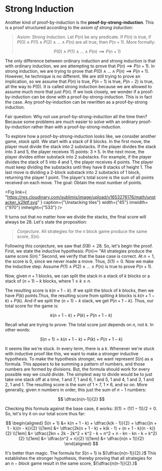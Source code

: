 # Strong Induction

Another kind of proof-by-induction is the **proof-by-strong-induction**.
This is a proof structured according to the _axiom of strong induction_:

> _Axiom: Strong Induction_. Let ${P(n)}$ be any predicate. If ${P(n)}$ is
> true, if ${P(0) \land P(1) \land P(2) \land \ldots \land P(n)}$ are all
> true, then ${P(n+1).}$ More formally:
>
> $$
> 		P(0) \land P(1) \land \ldots \land P(n) \implies P(n+1)
> $$

The only difference between ordinary induction and strong induction is that
with ordinary induction, we are attempting to prove that
${P(n) \implies P(n+1).}$ In strong induction, we are trying to prove that
${P(0) \land \ldots \land P(n) \implies P(n+1).}$ However, he technique is
no different. We are still trying to prove an implication, so we assume
that ${P(n)}$ is true, ${P(n-1)}$ is true, ${P(n-2)}$ is true, all the way
to ${P(0).}$ It is called strong induction because we are allowed to assume
much more that just ${P(n).}$ If we look closely, we wonder if a
proof-by-induction can be done with a proof-by-strong-induction. This is in
fact the case. Any proof-by-induction can be rewritten as a proof-by-strong
induction.

Fair question: Why not use proof-by-strong-induction all the time then?
Because some problems are much easier to solve with an ordinary
proof-by-induction rather than with a proof-by-strong-induction.

To explore how a proof-by-strong-induction looks like, we consider another
game, _stack split_. We start with a stack of 8 blocks. In the first move,
the player must divide the stack into 2 substacks. If the player divides
the stack into 3 and 5, the player receives 15 points: ${3 \times 5.}$ In
the next move, the player divides either substack into 2 substacks. For
example, if the player divides the stack of 5 into 4 and 1, the player
receives 4 points. The player must keep dividing the substacks until they
have 8 stacks of height 1. The last move is dividing a 2-block substack
into 2 substacks of 1 block, returning the player 1 point. The player's
total score is the sum of all points received on each move. The goal:
Obtain the most number of points.

<Fig
	link={
		"https://res.cloudinary.com/sublimis/image/upload/v1653276176/math/unstacker_k2lktf.svg"
	}
	caption={"Unstacking tiles"}
	width={"45"}
	imwidth={"970"}
	imheight={"533"}
/>

It turns out that no matter how we divide the stacks, the final score will
always be 28. Let's state the proposition:

> _Conjecture._ All strategies for the ${n}$ block game produce the same
> score, ${S(n).}$

Following this conjecture, we saw that ${S(8) = 28.}$ So, let's begin the
proof. First, we state the inductive hypothesis: ${P(n) \coloneqq}$ "All
strategies produce the same score ${S(n).}$" Second, we verify that the
base case is correct. At ${n = 1,}$ the score is 0, since we never made a
move. Thus, ${S(1) = 0.}$ Now we make the inductive step: Assume
${P(1) \land P(2) \land \ldots \land P(n)}$ is true to prove ${P(n+1).}$

Now, given ${n+1}$ blocks, we can split the stack in a stack of ${k}$
blocks or a stack of ${(n + 1)-k}$ blocks, where ${1 \leq k \leq n.}$



The resulting score is ${k(n+1-k).}$ If we split the block of ${k}$ blocks,
then we have ${P(k)}$ points.Thus, the resulting score from spliting ${k}$
blocks is ${k(n+1-k)+P(k).}$ And if we split the ${(n+1)-k}$ stack, we get
${P(n+1-k).}$ Thus, our total score for the game is:

$$
	k(n+1-k) + P(k) + P(n+1-k)
$$

Recall what are trying to prove: The total score just depends on ${n,}$ not
${k.}$ In other words:

$$
	S(n+1) = k(n+1-k) + P(k) + P(n+1-k)
$$

It seems like we're stuck. In every term, there is a ${k.}$ Whenever we're
stuck with inductive proof like this, we want to make a stronger inductive
hypothesis. To make the hypothesis stronger, we want represent ${S(n)}$ as
a formula. This appears to be summing a pattern of numbers, and those
numbers are formed by divisions. But, the formula should work for every
possible way we could divide. The simplest way to divide would be to just
take one stack off at a time, 1 and 7, 1 and 6, 1 and 5, 1 and 4, 1 and 3,
1 and 2, 1 and 1. The resulting score is the sum of ${1 \times 7,}$
${1 \times 6,}$ and so on. More generally, given ${n}$ numbers in order,
this just the sum of ${n-1}$ numbers:

$$
	\dfrac{n(n-1)}{2}
$$

Checking this formula against the base case, it works:
${S(1) = (1(1-1))/2 = 0.}$ So, let's try it on our total score thus far:

$$
	\begin{aligned}
		S(n + 1) &= k(n + 1 - k) + \dfrac{k(k - 1)}{2} + \dfrac{(n + 1 - k)(n - k)}{2} \\[1em]
		&= \dfrac{2k(n + 1 - k) + k(k - 1) + (n + 1 - k)(n - k)}{2} \\[1em]
		&= \dfrac{2kn + 2k - 2k^2 + k^2 - k + n^2 + n - kn - kn - k + k^2}{2} \\[1em]
		&= \dfrac{n^2 + n}{2} \\[1em]
		&= \dfrac{n(n + 1)}{2}
	\end{aligned}
$$

It's better than magic. The formula for ${S(n + 1)}$ is
${\dfrac{n(n-1)}{2}.}$ This establishes the stronger hypothesis, thereby
proving that all strategies for an ${n-block}$ game result in the same
score, ${\dfrac{n(n-1)}{2}.}$
